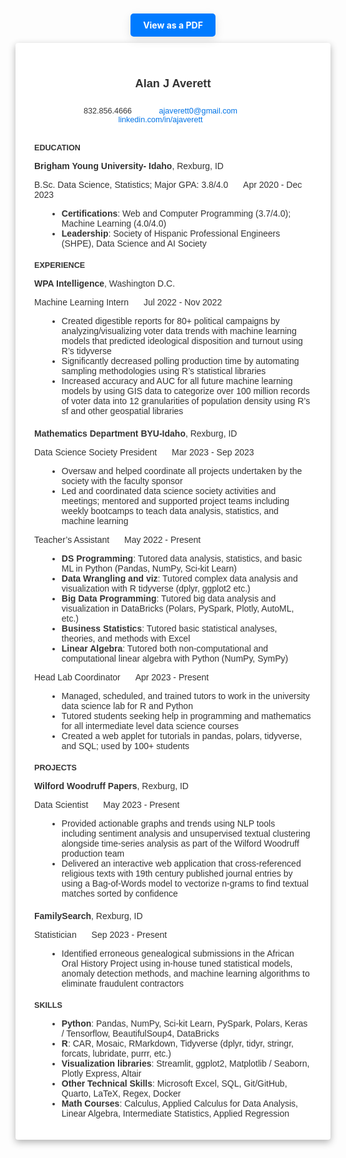 
```{=html}

<style>
        @media (max-width: 600px) {
            .resume-container {
                max-width: none;
                margin: 0;
                padding: 0;
                background-color: transparent;
                box-shadow: none;
                border-radius: 0;
            }
        }
</style>

<div style="text-align: center; margin-top: 20px;">
    <a href="resume.pdf" target="_blank" style="background-color: #007BFF; color: white; padding: 10px 20px; text-decoration: none; border-radius: 5px; font-weight: bold; box-shadow: 0px 5px 15px rgba(0, 0, 0, 0.1);">View as a PDF</a>
</div>


<div class="resume-container" style="max-width: 800px; margin: 20px auto; padding: 20px; background-color: #fff; box-shadow: 0px 4px 12px rgba(0, 0, 0, 0.3); border-radius: 4px;">


<div style="font-family: Arial, sans-serif; margin: 10px; color: #333;">

<!-- Header -->
<div style="text-align: center; display: flex; align-items: center; justify-content: center;">
<h1 style="font-size: 1.3em; margin-bottom: 10px;">Alan J Averett</h1>
</div>
<br>
<div style="text-align: center; display: flex; align-items: center; justify-content: center;">
<p style="font-size: .9em; margin-top: 0;">
    <span style="margin-right: 20px;">832.856.4666</span>
    <span style="margin-right: 20px;"></span>
    <span style="margin-right: 20px;"><a href="mailto:ajaverett0@gmail.com" style="text-decoration: none; color: #0073e6;">ajaverett0@gmail.com</a></span>
    <span style="margin-right: 20px;"></span>
    <span style="margin-right: 20px;"><a href="https://linkedin.com/in/ajaverett" target="_blank" style="text-decoration: none; color: #0073e6;">linkedin.com/in/ajaverett</a></span>
    <span style="margin-right: 20px;"></span>
</p>
</div>

<!-- Education -->
<h2 style="font-size: .9em; margin-bottom: 10px;">EDUCATION</h2>
<p><strong>Brigham Young University- Idaho</strong>, Rexburg, ID</p>
<p>B.Sc. Data Science, Statistics; Major GPA: 3.8/4.0 <span style="margin-left: 20px;">Apr 2020 - Dec 2023</span></p>
<ul style="list-style-type: disc; margin-left: 20px;">
    <li><strong>Certifications</strong>: Web and Computer Programming (3.7/4.0); Machine Learning (4.0/4.0)</li>
    <li><strong>Leadership</strong>: Society of Hispanic Professional Engineers (SHPE), Data Science and AI Society</li>
</ul>

<!-- Experience -->
<h2 style="font-size: .9em; margin-top: 20px; margin-bottom: 10px;">EXPERIENCE</h2>
    <!-- WPA Intelligence -->
    <div style="margin-bottom: 20px;">
        <p><strong>WPA Intelligence</strong>, Washington D.C.</p>
        <p>Machine Learning Intern <span style="margin-left: 20px;">Jul 2022 - Nov 2022</span></p>
        <ul style="list-style-type: disc; margin-left: 20px;">
            <li>Created digestible reports for 80+ political campaigns by analyzing/visualizing voter data trends with machine learning models that predicted ideological disposition and turnout using R’s tidyverse</li>
            <li>Significantly decreased polling production time by automating sampling methodologies using R’s statistical libraries</li>
            <li>Increased accuracy and AUC for all future machine learning models by using GIS data to categorize over 100 million records of voter data into 12 granularities of population density using R’s sf and other geospatial libraries</li>
        </ul>
    </div>

    <!-- Mathematics Department BYU-Idaho -->
    <div style="margin-bottom: 20px;">
        <p><strong>Mathematics Department BYU-Idaho</strong>, Rexburg, ID</p>
        
        <!-- Data Science Society President -->
        <p>Data Science Society President <span style="margin-left: 20px;">Mar 2023 - Sep 2023</span></p>
        <ul style="list-style-type: disc; margin-left: 20px;">
            <li>Oversaw and helped coordinate all projects undertaken by the society with the faculty sponsor</li>
            <li>Led and coordinated data science society activities and meetings; mentored and supported project teams including weekly bootcamps to teach data analysis, statistics, and machine learning</li>
        </ul>

        <!-- Teacher’s Assistant -->
        <p>Teacher’s Assistant <span style="margin-left: 20px;">May 2022 - Present</span></p>
        <ul style="list-style-type: disc; margin-left: 20px;">
            <li><strong>DS Programming</strong>: Tutored data analysis, statistics, and basic ML in Python (Pandas, NumPy, Sci-kit Learn)</li>
            <li><strong>Data Wrangling and viz</strong>: Tutored complex data analysis and visualization with R tidyverse (dplyr, ggplot2 etc.)</li>
            <li><strong>Big Data Programming</strong>: Tutored big data analysis and visualization in DataBricks (Polars, PySpark, Plotly, AutoML, etc.)</li>
            <li><strong>Business Statistics</strong>: Tutored basic statistical analyses, theories, and methods with Excel</li>
            <li><strong>Linear Algebra</strong>: Tutored both non-computational and computational linear algebra with Python (NumPy, SymPy)</li>
        </ul>

        <!-- Head Lab Coordinator -->
        <p>Head Lab Coordinator <span style="margin-left: 20px;">Apr 2023 - Present</span></p>
        <ul style="list-style-type: disc; margin-left: 20px;">
            <li>Managed, scheduled, and trained tutors to work in the university data science lab for R and Python</li>
            <li>Tutored students seeking help in programming and mathematics for all intermediate level data science courses</li>
            <li>Created a web applet for tutorials in pandas, polars, tidyverse, and SQL; used by 100+ students</li>
        </ul>
    </div>

<!-- Projects -->
<h2 style="font-size: .9em; margin-top: 20px; margin-bottom: 10px;">PROJECTS</h2>
    <!-- Wilford Woodruff Papers -->
    <div style="margin-bottom: 20px;">
        <p><strong>Wilford Woodruff Papers</strong>, Rexburg, ID</p>
        <p>Data Scientist <span style="margin-left: 20px;">May 2023 - Present</span></p>
        <ul style="list-style-type: disc; margin-left: 20px;">
            <li>Provided actionable graphs and trends using NLP tools including sentiment analysis and unsupervised textual clustering alongside time-series analysis as part of the Wilford Woodruff production team</li>
            <li>Delivered an interactive web application that cross-referenced religious texts with 19th century published journal entries by using a Bag-of-Words model to vectorize n-grams to find textual matches sorted by confidence</li>
        </ul>
    </div>

    <!-- FamilySearch -->
    <div style="margin-bottom: 20px;">
        <p><strong>FamilySearch</strong>, Rexburg, ID</p>
        <p>Statistician <span style="margin-left: 20px;">Sep 2023 - Present</span></p>
        <ul style="list-style-type: disc; margin-left: 20px;">
            <li>Identified erroneous genealogical submissions in the African Oral History Project using in-house tuned statistical models, anomaly detection methods, and machine learning algorithms to eliminate fraudulent contractors</li>
        </ul>
    </div>

<!-- Skills -->
<h2 style="font-size: .9em; margin-top: 20px; margin-bottom: 10px;">SKILLS</h2>
    <ul style="list-style-type: disc; margin-left: 20px;">
        <li><strong>Python</strong>: Pandas, NumPy, Sci-kit Learn, PySpark, Polars, Keras / Tensorflow, BeautifulSoup4, DataBricks</li>
        <li><strong>R</strong>: CAR, Mosaic, RMarkdown, Tidyverse (dplyr, tidyr, stringr, forcats, lubridate, purrr, etc.)</li>
        <li><strong>Visualization libraries</strong>: Streamlit, ggplot2, Matplotlib / Seaborn, Plotly Express, Altair</li>
        <li><strong>Other Technical Skills</strong>: Microsoft Excel, SQL, Git/GitHub, Quarto, LaTeX, Regex, Docker</li>
        <li><strong>Math Courses</strong>: Calculus, Applied Calculus for Data Analysis, Linear Algebra, Intermediate Statistics, Applied Regression</li>
    </ul>

</div>

</div>
```
